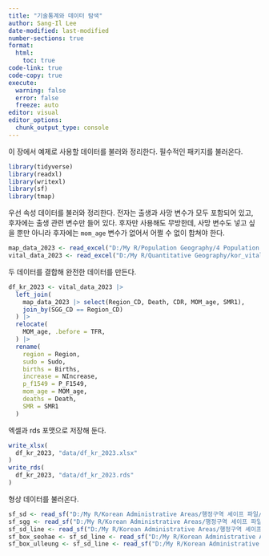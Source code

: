 ```yaml
---
title: "기술통계와 데이터 탐색"
author: Sang-Il Lee
date-modified: last-modified
number-sections: true
format: 
  html: 
    toc: true
code-link: true
code-copy: true
execute: 
  warning: false
  error: false
  freeze: auto
editor: visual
editor_options: 
  chunk_output_type: console
---
```


이 장에서 예제로 사용할 데이터를 불러와 정리한다. 필수적인 패키지를 불러온다.

```r
library(tidyverse)
library(readxl)
library(writexl)
library(sf)
library(tmap)
```

우선 속성 데이터를 불러와 정리한다. 전자는 출생과 사망 변수가 모두 포함되어 있고, 후자에는 출생 관련 변수만 들어 있다. 후자만 사용해도 무방한데, 사망 변수도 넣고 싶을 뿐만 아니라 후자에는 `mom_age` 변수가 없어서 어쩔 수 없이 합쳐야 한다.

```r
map_data_2023 <- read_excel("D:/My R/Population Geography/4 Population Dynamics/Vital_Map_Data_Sigungu_2023.xlsx")
vital_data_2023 <- read_excel("D:/My R/Quantitative Geography/kor_vital_data_2023.xlsx")
```

두 데이터를 결합해 완전한 데이터를 만든다.

```r
df_kr_2023 <- vital_data_2023 |> 
  left_join(
    map_data_2023 |> select(Region_CD, Death, CDR, MOM_age, SMR1), 
    join_by(SGG_CD == Region_CD)
  ) |> 
  relocate(
    MOM_age, .before = TFR,
  ) |> 
  rename(
    region = Region, 
    sudo = Sudo,
    births = Births,
    increase = NIncrease, 
    p_f1549 = P_F1549,
    mom_age = MOM_age, 
    deaths = Death, 
    SMR = SMR1
  )
```

엑셀과 rds 포맷으로 저장해 둔다.

```r
write_xlsx(
  df_kr_2023, "data/df_kr_2023.xlsx"
)
write_rds(
  df_kr_2023, "data/df_kr_2023.rds"
)
```

형상 데이터를 불러온다.

```r
sf_sd <- read_sf("D:/My R/Korean Administrative Areas/행정구역 셰이프 파일/3 Generalization/2023_2Q/SIDO_2023_2Q_GEN_0050.shp", options = "ENCODING=CP949")
sf_sgg <- read_sf("D:/My R/Korean Administrative Areas/행정구역 셰이프 파일/3 Generalization/2023_2Q/SIGUNGU1_2023_2Q_GEN_0050.shp", options = "ENCODING=CP949")
sf_sd_line <- read_sf("D:/My R/Korean Administrative Areas/행정구역 셰이프 파일/3 Generalization/2023_2Q/SIDO_Polyline_2023_2Q_GEN_0050.shp", options = "ENCODING=CP949")
sf_box_seohae <- sf_sd_line <- read_sf("D:/My R/Korean Administrative Areas/행정구역 셰이프 파일/3 Generalization/2023_2Q/BBOX_Seohae3_2023_2Q_GEN_0050.shp", options = "ENCODING=CP949")
sf_box_ulleung <- sf_sd_line <- read_sf("D:/My R/Korean Administrative Areas/행정구역 셰이프 파일/3 Generalization/2023_2Q/BBOX_Ulleung_2023_2Q_GEN_0050.shp", options = "ENCODING=CP949")
```
